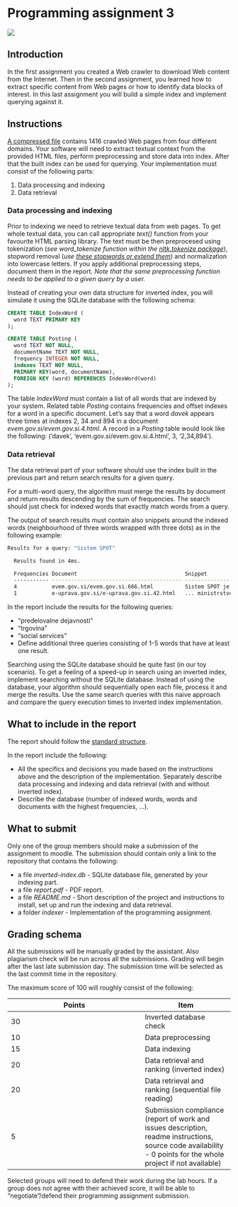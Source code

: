 # Programming assignment 3 {#PA3}

<img src="img/book/spider-01.png" />

## Introduction 

In the first assignment you created a Web crawler to download Web content from the Internet. Then in the second assignment, you learned how to extract specific content from Web pages or how to identify data blocks of interest. In this last assignment you will build a simple index and implement querying against it.

## Instructions 

[A compressed file](data/pa3/PA3-data.zip) contains 1416 crawled Web pages from four different domains. Your software will need to extract textual context from the provided HTML files, perform preprocessing and store data into index. After that the built index can be used for querying. Your implementation must consist of the following parts:

1. Data processing and indexing
2. Data retrieval

### Data processing and indexing

Prior to indexing we need to retrieve textual data from web pages. To get whole textual data, you can call appropriate *text()* function from your favourite HTML parsing library. The text must be then preprocesed using tokenization (*see word_tokenize function within the [nltk.tokenize package](https://www.nltk.org/api/nltk.tokenize.html)*), stopword removal (*use [these stopwords or extend them](data/pa3/stopwords.py)*) and normalization into lowercase letters. If you apply additional preprocessing steps, document them in the report. *Note that the same preprocessing function needs to be applied to a given query by a user.*

Instead of creating your own data structure for inverted index, you will simulate it using the SQLite database with the following schema:

```sql
CREATE TABLE IndexWord (
  word TEXT PRIMARY KEY
);

CREATE TABLE Posting (
  word TEXT NOT NULL,
  documentName TEXT NOT NULL,
  frequency INTEGER NOT NULL,
  indexes TEXT NOT NULL,
  PRIMARY KEY(word, documentName),
  FOREIGN KEY (word) REFERENCES IndexWord(word)
);
```

The table *IndexWord* must contain a list of all words that are indexed by your system. Related table *Posting* contains frequencies and offset indexes for a word in a specific document. Let's say that a word *davek* appears three times at indexes 2, 34 and 894 in a document *evem.gov.si/evem.gov.si.4.html*. A record in a *Posting* table would look like the following: ('davek', 'evem.gov.si/evem.gov.si.4.html', 3, '2,34,894').

### Data retrieval

The data retrieval part of your software should use the index built in the previous part and return search results for a given query.

For a multi-word query, the algorithm must merge the results by document and return results descending by the sum of frequencies. The search should just check for indexed words that exactly match words from a query.

The output of search results must contain also snippets around the indexed words (neighbourhood of three words wrapped with three dots) as in the following example:

```bash
Results for a query: "Sistem SPOT"

  Results found in 4ms.

  Frequencies Document                                  Snippet
  ----------- ----------------------------------------- -----------------------------------------------------------
  4           evem.gov.si/evem.gov.si.666.html          Sistem SPOT je eden boljši ... dosedanje delovanje SPOT ni zadovoljivo za ... je bila zaključena. Sistem ni deloval dobro ...
  1           e-uprava.gov.si/e-uprava.gov.si.42.html   ... ministrstvo je nadgradilo sistem za učinkovitejšo uporabo.
```

In the report include the results for the following queries:

* "predelovalne dejavnosti"
* "trgovina"
* "social services"
* Define additional three queries consisting of 1-5 words that have at least one result.

Searching using the SQLite database should be quite fast (in our toy scenario). To get a feeling of a speed-up in search using an inverted index, implement searching without the SQLite database. Instead of using the database, your algorithm should sequentially open each file, process it and merge the results. Use the same search queries with this naive approach and compare the query execution times to inverted index implementation.

## What to include in the report

The report should follow the [standard structure](https://fri.uni-lj.si/sl/napotki-za-pisanje-porocila).

In the report include the following:

* All the specifics and decisions you made based on the instructions above and the description of the implementation. Separately describe data processing and indexing and data retrieval (with and without inverted index).
* Describe the database (number of indexed words, words and documents with the highest frequencies, ...).

## What to submit

Only one of the group members should make a submission of the assignment to moodle. The submission should contain only a link to the repository that contains the following:

 * a file *inverted-index.db* - SQLite database file, generated by your indexing part.
 * a file *report.pdf* - PDF report.
 * a file *README.md* - Short description of the project and instructions to install, set up and run the indexing and data retrieval.
 * a folder *indexer* - Implementation of the programming assignment.
 
## Grading schema

All the submissions will be manually graded by the assistant. Also plagiarism check will be run across all the submissions. Grading will begin after the last late submission day. The submission time will be selected as the last commit time in the repository. 

The maximum score of 100 will roughly consist of the following:

Points | Item
------ | ----
30 | Inverted database check
10 | Data preprocessing
15 | Data indexing
20 | Data retrieval and ranking (inverted index)
20 | Data retrieval and ranking (sequential file reading)
 5 | Submission compliance (report of work and issues description, readme instructions, source code availability - 0 points for the whole project if not available)


Selected groups will need to defend their work during the lab hours. If a group does not agree with their achieved score, it will be able to "negotiate"/defend their programming assignment submission.


